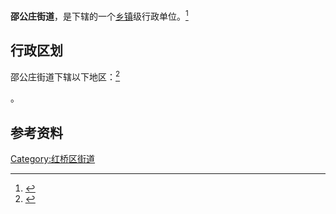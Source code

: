{{中国乡级行政区|12/01/06/008/000}}

'''邵公庄街道'''，是{{PRC admin/fullname|12/01/06/008/000|3}}下辖的一个[[乡镇|乡镇]]级行政单位。<ref>{{PRC admin/ref sgc|{{PRC admin/parent|12/01/06/008/000}}}}</ref>

== 行政区划 ==

邵公庄街道下辖以下地区：<ref>{{PRC admin/ref sgc|12/01/06/008/000}}</ref>

{{PRC admin/children|12/01/06/008/000}}。

== 参考资料 ==

{{Reflist|2}}

{{天津市红桥区行政区划}}
{{天津行政区划小作品}}

[[Category:红桥区街道|Category:红桥区街道]]